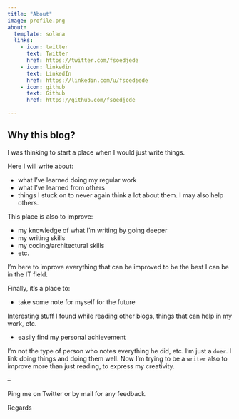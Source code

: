```yaml
---
title: "About"
image: profile.png
about:
  template: solana
  links:
    - icon: twitter
      text: Twitter
      href: https://twitter.com/fsoedjede
    - icon: linkedin
      text: LinkedIn
      href: https://linkedin.com/u/fsoedjede
    - icon: github
      text: Github
      href: https://github.com/fsoedjede

---
```


## Why this blog?

I was thinking to start a place when I would just write things.

Here I will write about:

- what I've learned doing my regular work
- what I've learned from others
- things I stuck on to never again think a lot about them. I may also help others.

This place is also to improve:

- my knowledge of what I'm writing by going deeper
- my writing skills
- my coding/architectural skills
- etc.

I'm here to improve everything that can be improved to be the best I can be in the IT field.

Finally, it's a place to:

- take some note for myself for the future

Interesting stuff I found while reading other blogs, things that can help in my work, etc.

- easily find my personal achievement

I'm not the type of person who notes everything he did, etc. I'm just a `doer`.
I link doing things and doing them well.
Now I'm trying to be a `writer` also to improve more than just reading, to express my creativity.

--

Ping me on Twitter or by mail for any feedback.

Regards

